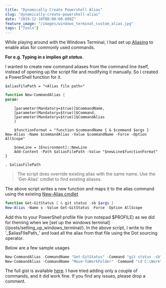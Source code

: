 ```yaml
---
title: "Dynamically Create Powershell Alias"
slug: "dynamically-create-powershell-alias"
date: "2019-12-10T00:00:00.000Z"
feature_image: "/images/windows_terminal_custom_alias.jpg"
tags: ["Tools"]
---
```


While playing around with the Windows Terminal, I had set up [Aliasing](/posts/setting-up-windows-terminal/#aliasing) to enable alias for commonly used commands.

**For e.g. Typing in _s_ implies _git status_.**

I wanted to create new command aliases from the command line itself, instead of opening up the script file and modifying it manually. So I created a PowerShell function for it.

    $aliasFilePath = "<Alias file path>"
    
```powershell
function New-CommandAlias {
param(
```
        [parameter(Mandatory=$true)]$CommandName,
        [parameter(Mandatory=$true)]$Command,
        [parameter(Mandatory=$true)]$CommandAlias
        )
    
        $functionFormat = "function $commandName { & $command $args }
    New-Alias -Name $commandAlias -Value $commandName -Force -Option AllScope"
    
        $newLine = [Environment]::NewLine
        Add-Content -Path $aliasFilePath -Value "$newLine$functionFormat"
    }
    
    . $aliasFilePath
    

> The script does override existing alias with the same name. Use the 'Get-Alias' cmdlet to find existing aliases.

The above script writes a new function and maps it to the alias command using the existing [New-Alias cmdlet](https://docs.microsoft.com/en-us/powershell/module/microsoft.powershell.utility/new-alias?view=powershell-6)

```powershell
function Get-GitStatus { & git status -sb $args }
New-Alias -Name s -Value Get-GitStatus -Force -Option AllScope
```
    

Add this to your PowerShell profile file (run notepad $PROFILE) as we did for theming when we [set up the windows terminal](/posts/setting_up_windows_terminal/). In the above script, I write to the '_$aliasFIlePath_' and load all the alias from that file using the Dot sourcing operator.

Below are a few sample usages

```powershell
New-CommandAlias -CommandName "Get-GitStatus" -Command "git status -sb" -CommandAlias "s"
New-CommandAlias -CommandName "Move-ToWorkFolder" -Command "cd C:\Work\" -CommandAlias "mwf"
```
    

The full gist is available [here](https://gist.github.com/rahulpnath/0007a3bdd7da2efc7024bd92c002cf17#file-dynamicpowershellalias-ps1). I have tried adding only a couple of commands, and it did work fine. If you find any issues, please drop a comment.